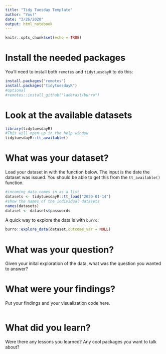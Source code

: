 ```yaml
---
title: "Tidy Tuesday Template"
author: "You!"
date: "3/26/2020"
output: html_notebook
---
```


```r
knitr::opts_chunk$set(echo = TRUE)
```

# Install the needed packages

You'll need to install both `remotes` and `tidytuesdayR` to do this:

```r
install.packages("remotes")
install.packages("tidytuesdayR")
#optional
#remotes::install_github("laderast/burro")
```

# Look at the available datasets

```r
library(tidytuesdayR)
#This will open up in the help window
tidytuesdayR::tt_available()
```

# What was your dataset?

Load your dataset in with the function below. The input is the date the dataset was issued. You should be able to get this from the `tt_available()` function.

```r
#incoming data comes in as a list
datasets <- tidytuesdayR::tt_load("2020-01-14")
#show the names of the individual datasets
names(datasets)
dataset <- datasets$passwords
```

A quick way to explore the data is with `burro`:

```r
burro::explore_data(dataset,outcome_var = NULL)
```

# What was your question?

Given your inital exploration of the data, what was the question you wanted to answer?

# What were your findings?

Put your findings and your visualization code here.

```r

```

# What did you learn?

Were there any lessons you learned? Any cool packages you want to talk about?
